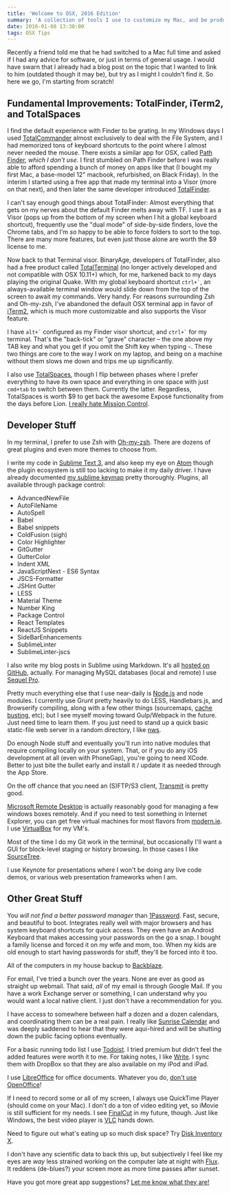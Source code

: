 ```yaml
---
title: 'Welcome to OSX, 2016 Edition'
summary: 'A collection of tools I use to customize my Mac, and be productive as a web developer on a day to day basis.'
date: 2016-01-08 13:30:00
tags: OSX Tips
---
```


Recently a friend told me that he had switched to a Mac full time and asked if I had any advice for software, or just in terms of general usage. I would have swarn that I already had a blog post on the topic that I wanted to link to him (outdated though it may be), but try as I might I couldn't find it. So here we go, I'm starting from scratch!

## Fundamental Improvements: TotalFinder, iTerm2, and TotalSpaces

I find the default experience with Finder to be grating. In my Windows days I used [TotalCommander][tcmd] almost exclusively to deal with the File System, and I had memorized tons of keyboard shortcuts to the point where I almost never needed the mouse. There exists a similar app for OSX, called [Path Finder][pathfinder], _which I don't use._ I first stumbled on Path Finder before I was really able to afford spending a bunch of money on apps like that (I bought my first Mac, a base-model 12" macbook, refurbished, on Black Friday). In the interim I started using a free app that made my terminal into a Visor (more on that next), and then later the same developer introduced [TotalFinder][totalfinder].

I can't say enough good things about TotalFinder: Almost everything that gets on my nerves about the default Finder melts away with TF. I use it as a Visor (pops up from the bottom of my screen when I hit a global keyboard shortcut), frequently use the "dual mode" of side-by-side finders, love the Chrome tabs, and I'm _so_ happy to be able to force folders to sort to the top. There are many more features, but even just those alone are worth the \$9 license to me.

Now back to that Terminal visor. BinaryAge, developers of TotalFinder, also had a free product called [TotalTerminal][totalterminal] (no longer actively developed and not compatible with OSX 10.11+) which, for me, harkened back to my days playing the original Quake. With my global keyboard shortcut <code>ctrl+`</code>, an always-available terminal window would slide down from the top of the screen to await my commands. Very handy. For reasons surrounding Zsh and Oh-my-zsh, I've abandoned the default OSX terminal app in favor of [iTerm2][iterm], which is much more customizable and also supports the Visor feature.

I have <code>alt+&grave;</code> configured as my Finder visor shortcut, and <code>ctrl+&grave;</code> for my terminal. That's the "back-tick" or "grave" character &ndash; the one above my TAB key and what you get if you omit the Shift key when typing `~`. These two things are core to the way I work on my laptop, and being on a machine without them slows me down and trips me up significantly.

I also use [TotalSpaces][totalspaces], though I flip between phases where I prefer everything to have its own space and everything in one space with just `cmd+tab` to switch between them. Currently the latter. Regardless, TotalSpaces is worth \$9 to get back the awesome Exposé functionality from the days before Lion. [I really hate Mission Control][expose].

## Developer Stuff

In my terminal, I prefer to use Zsh with [Oh-my-zsh][omz]. There are dozens of great plugins and even more themes to choose from.

I write my code in [Sublime Text 3][sublime], and also keep my eye on [Atom][atom] though the plugin ecosystem is still too lacking to make it my daily driver. I have already documented [my sublime keymap][keymap] pretty thoroughly. Plugins, all available through package control:

- AdvancedNewFile
- AutoFileName
- AutoSpell
- Babel
- Babel snippets
- ColdFusion (sigh)
- Color Highlighter
- GitGutter
- GutterColor
- Indent XML
- JavaScriptNext - ES6 Syntax
- JSCS-Formatter
- JSHint Gutter
- LESS
- Material Theme
- Number King
- Package Control
- React Templates
- ReactJS Snippets
- SideBarEnhancements
- SublimeLinter
- SublimeLinter-jscs

I also write my blog posts in Sublime using Markdown. It's all [hosted on GitHub][blog], actually. For managing MySQL databases (local and remote) I use [Sequel Pro][sql].

Pretty much everything else that I use near-daily is [Node.js][node] and node modules. I currently use Grunt pretty heavily to do LESS, Handlebars.js, and Browserify compiling, along with a few other things (sourcemaps, [cache busting][cache], etc); but I see myself moving toward Gulp/Webpack in the future. Just need time to learn them. If you just need to stand up a quick basic static-file web server in a random directory, I like [nws][nws].

Do enough Node stuff and eventually you'll run into native modules that require compiling locally on your system. That, or if you do any iOS development at all (even with PhoneGap), you're going to need XCode. Better to just bite the bullet early and install it / update it as needed through the App Store.

On the off chance that you need an (S)FTP/S3 client, [Transmit][transmit] is pretty good.

[Microsoft Remote Desktop][rdp] is actually reasonably good for managing a few windows boxes remotely. And if you need to test something in Internet Explorer, you can get free virtual machines for most flavors from [modern.ie](https://dev.windows.com/en-us/microsoft-edge/tools/vms/mac/). I use [VirtualBox][virtualbox] for my VM's.

Most of the time I do my Git work in the terminal, but occasionally I'll want a GUI for block-level staging or history browsing. In those cases I like [SourceTree][sourcetree].

I use Keynote for presentations where I won't be doing any live code demos, or various web presentation frameworks when I am.

## Other Great Stuff

You _will not find a better password manager_ than [1Password][1p]. Fast, secure, and beautiful to boot. Integrates really well with major browsers and has system keyboard shortcuts for quick access. They even have an Android Keyboard that makes accessing your passwords on the go a snap. I bought a family license and forced it on my wife and mom, too. When my kids are old enough to start having passwords for stuff, they'll be forced into it too.

All of the computers in my house backup to [Backblaze][backblaze].

For email, I've tried a bunch over the years. None are ever as good as straight up webmail. That said, _all_ of my email is through Google Mail. If you have a work Exchange server or something, I can understand why you would want a local native client. I just don't have a recommendation for you.

I have access to somewhere between half a dozen and a dozen calendars, and coordinating them can be a real pain. I really like [Sunrise Calendar][sunrise] and was deeply saddened to hear that they were aqui-hired and will be shutting down the public facing options eventually.

For a basic running todo list I use [Todoist][todoist]. I tried premium but didn't feel the added features were worth it to me. For taking notes, I like [Write][write]. I sync them with DropBox so that they are also available on my iPod and iPad.

I use [LibreOffice][libre] for office documents. Whatever you do, [don't use OpenOffice][notoo]!

If I need to record some or all of my screen, I always use QuickTime Player (should come on your Mac). I don't do a ton of video editing yet, so iMovie is still sufficient for my needs. I see [FinalCut][finalcut] in my future, though. Just like Windows, the best video player is [VLC][vlc] hands down.

Need to figure out what's eating up so much disk space? Try [Disk Inventory X][dix].

I don't have any scientific data to back this up, but subjectively I feel like my eyes are _way_ less strained working on the computer late at night with [Flux][flux]. It reddens (de-blues?) your screen more as more time passes after sunset.

Have you got more great app suggestions? [Let me know what they are!][twitter]

[tcmd]: http://www.ghisler.com/
[pathfinder]: http://www.cocoatech.com/pathfinder/
[totalfinder]: http://totalfinder.binaryage.com/
[totalterminal]: http://totalterminal.binaryage.com/
[iterm]: https://www.iterm2.com/
[totalspaces]: http://totalspaces.binaryage.com/
[expose]: http://fusiongrokker.com/post/what-i-hate-about-osx-lion-s-mission-control
[omz]: http://ohmyz.sh/
[sublime]: http://www.sublimetext.com/3
[atom]: https://atom.io/
[keymap]: http://fusiongrokker.com/post/my-sublime-keymap-common-kb-shortcuts
[sql]: http://www.sequelpro.com/
[blog]: https://github.com/atuttle/blog
[node]: https://nodejs.org/
[cache]: http://adamtuttle.codes/modern-cache-busting-for-the-platforms-of-yeasteryear/
[nws]: https://github.com/knpwrs/nws
[transmit]: https://panic.com/transmit/
[rdp]: https://itunes.apple.com/us/app/microsoft-remote-desktop/id715768417?mt=12
[virtualbox]: https://www.virtualbox.org/wiki/Downloads
[sourcetree]: https://www.sourcetreeapp.com/
[1p]: https://agilebits.com/onepassword
[backblaze]: https://www.backblaze.com/
[sunrise]: https://calendar.sunrise.am/
[todoist]: https://en.todoist.com/
[write]: http://writeapp.net/mac/
[libre]: https://www.libreoffice.org/
[notoo]: http://www.theguardian.com/technology/askjack/2015/sep/03/switch-openoffice-libreoffice-or-microsoft-office
[finalcut]: http://www.apple.com/final-cut-pro/
[vlc]: http://www.videolan.org/vlc/index.html
[dix]: http://www.derlien.com/
[flux]: https://justgetflux.com/
[twitter]: https://twitter.com/adamtuttle
